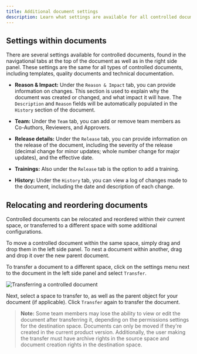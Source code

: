 ```yaml
---
title: Additional document settings
description: Learn what settings are available for all controlled documents.
---
```



## Settings within documents

There are several settings available for controlled documents, found in the navigational tabs at the top of the document as well as in the right side panel. These settings are the same for all types of controlled documents, including templates, quality documents and technical documentation.

- **Reason & Impact:** Under the `Reason & Impact` tab, you can provide information on changes. This section is used to explain why the document was created or changed, and what impact it will have. The `Description` and `Reason` fields will be automatically populated in the `History` section of the document.

- **Team:** Under the `Team` tab, you can add or remove team members as Co-Authors, Reviewers, and Approvers.

- **Release details:** Under the `Release` tab, you can provide information on the release of the document, including the severity of the release (decimal change for minor updates; whole number change for major updates), and the effective date.

- **Trainings:** Also under the `Release` tab is the option to add a training.

- **History:** Under the `History` tab, you can view a log of changes made to the document, including the date and description of each change.

## Relocating and reordering documents

Controlled documents can be relocated and reordered within their current space, or transferred to a different space with some additional configurations.

To move a controlled document within the same space, simply drag and drop them in the left side panel. To nest a document within another, drag and drop it over the new parent document.

To transfer a document to a different space, click on the settings menu next to the document in the left side panel and select `Transfer`.

<Image
src={controlledDocTransfer}
alt='Transferring a controlled document'
inferSize
quality='max'
/>

Next, select a space to transfer to, as well as the parent object for your document (if applicable). Click `Transfer` again to transfer the document.

> **Note:** Some team members may lose the ability to view or edit the document after transferring it, depending on the permissions settings for the destination space. Documents can only be moved if they're created in the current product version. Additionally, the user making the transfer must have archive rights in the source space and document creation rights in the destination space.